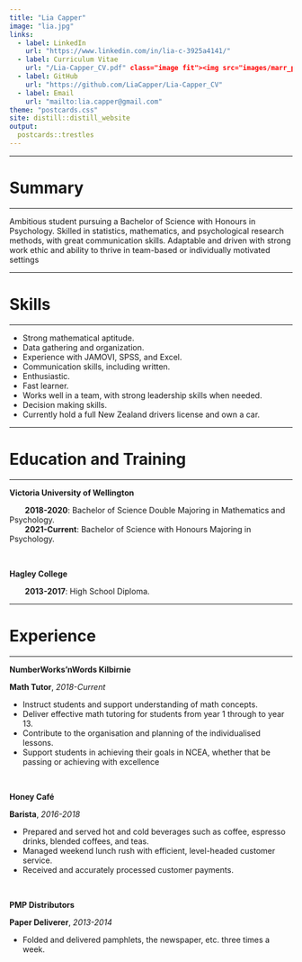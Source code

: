 ```yaml
---
title: "Lia Capper"
image: "lia.jpg"
links:
  - label: LinkedIn
    url: "https://www.linkedin.com/in/lia-c-3925a4141/"
  - label: Curriculum Vitae
    url: "/Lia-Capper_CV.pdf" class="image fit"><img src="images/marr_pic.jpg" alt=""></a
  - label: GitHub
    url: "https://github.com/LiaCapper/Lia-Capper_CV"
  - label: Email
    url: "mailto:lia.capper@gmail.com"
theme: "postcards.css"
site: distill::distill_website
output:
  postcards::trestles
---
```

 
---

# Summary

---

Ambitious student pursuing a Bachelor of Science with Honours in Psychology. Skilled in statistics, mathematics, and psychological research methods, with great communication skills. Adaptable and driven with strong work ethic and ability to thrive in team-based or individually motivated settings


---

# Skills

---

* Strong mathematical aptitude.
* Data gathering and organization.
* Experience with JAMOVI, SPSS, and Excel.
* Communication skills, including written.
* Enthusiastic.
* Fast learner.
* Works well in a team, with strong leadership skills when needed.
* Decision making skills.
* Currently hold a full New Zealand drivers license and own a car.

---

# Education and Training

---

**Victoria University of Wellington**

|        **2018-2020**: Bachelor of Science Double Majoring in Mathematics and Psychology.


|        **2021-Current**: Bachelor of Science with Honours Majoring in Psychology.




\

**Hagley College**

|        **2013-2017**: High School Diploma.

---

# Experience

---

**NumberWorks’nWords Kilbirnie**


**Math Tutor**, *2018-Current *

* Instruct students and support understanding of math concepts.
* Deliver effective math tutoring for students from year 1 through to year 13.
* Contribute to the organisation and planning of the individualised lessons.
* Support students in achieving their goals in NCEA, whether that be passing or achieving with excellence

\

**Honey Café**

**Barista**, *2016-2018*

* Prepared and served hot and cold beverages such as coffee, espresso drinks, blended coffees, and teas.
* Managed weekend lunch rush with efficient, level-headed customer service.
* Received and accurately processed customer payments.

\

**PMP Distributors**

**Paper Deliverer**, *2013-2014*

* Folded and delivered pamphlets, the newspaper, etc. three times a week.